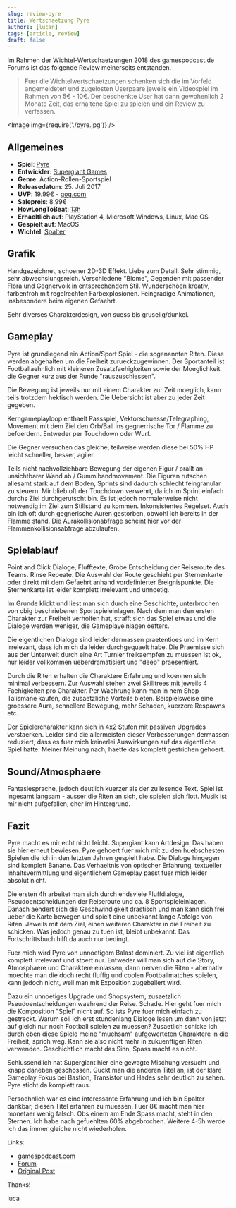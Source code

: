 ```yaml
---
slug: review-pyre
title: Wertschaetzung Pyre
authors: [lucan]
tags: [article, review]
draft: false
---
```



Im Rahmen der Wichtel-Wertschaetzungen 2018 des gamespodcast.de Forums ist das folgende Review meinerseits entstanden.

> Fuer die Wichtelwertschaetzungen schenken sich die im Vorfeld angemeldeten und zugelosten Userpaare jeweils ein Videospiel im Rahmen von 5€ - 10€. Der beschenkte User hat dann gewohenlich 2 Monate Zeit, das erhaltene Spiel zu spielen und ein Review zu verfassen.


<!--truncate-->


<Image img={require('./pyre.jpg')} />

## Allgemeines

- **Spiel**: [Pyre](https://www.supergiantgames.com/games/pyre/)
- **Entwickler**: [Supergiant Games](https://www.supergiantgames.com/)
- **Genre**: Action-Rollen-Sportspiel
- **Releasedatum**: 25. Juli 2017
- **UVP**: 19.99€ - [gog.com](https://www.gog.com/game/pyre)
- **Salepreis**: 8.99€
- **HowLongToBeat**: [13h](https://howlongtobeat.com/game.php?id=40340)
- **Erhaeltlich auf**: PlayStation 4, Microsoft Windows, Linux, Mac OS
- **Gespielt auf**: MacOS
- **Wichtel**: [Spalter](https://forum.gamespodcast.de/memberlist.php?mode=viewprofile&u=244)

## Grafik

Handgezeichnet, schoener 2D-3D Effekt. Liebe zum Detail. Sehr stimmig, sehr abwechslungsreich. Verschiedene "Biome",
Gegenden mit passender Flora und Gegnervolk in entsprechendem Stil. Wunderschoen kreativ, farbenfroh mit regelrechten
Farbexplosionen. Feingradige Animationen, insbesondere beim eigenen Gefaehrt.

Sehr diverses Charakterdesign, von suess bis gruselig/dunkel.

## Gameplay

Pyre ist grundlegend ein Action/Sport Spiel - die sogenannten Riten. Diese werden abgehalten um die Freiheit
zurueckzugewinnen. Der Sportanteil ist Footballaehnlich mit kleineren Zusatzfaehigkeiten sowie der Moeglichkeit die
Gegner kurz aus der Runde "rauszuschiessen".

Die Bewegung ist jeweils nur mit einem Charakter zur Zeit moeglich, kann teils trotzdem hektisch werden. Die Uebersicht
ist aber zu jeder Zeit gegeben.

Kerngameplayloop enthaelt Passspiel, Vektorschuesse/Telegraphing, Movement mit dem Ziel den Orb/Ball ins gegnerrische
Tor / Flamme zu befoerdern. Entweder per Touchdown oder Wurf.

Die Gegner versuchen das gleiche, teilweise werden diese bei 50% HP leicht schneller, besser, agiler.

Teils nicht nachvollziehbare Bewegung der eigenen Figur / prallt an unsichtbarer Wand ab / Gummibandmovement. Die
Figuren rutschen allesamt stark auf dem Boden, Sprints sind dadurch schlecht feingranular zu steuern. Mir blieb oft der
Touchdown verwehrt, da ich im Sprint einfach durchs Ziel durchgerutscht bin. Es ist jedoch normalerweise nicht notwendig
im Ziel zum Stillstand zu kommen. Inkonsistentes Regelset. Auch bin ich oft durch gegnerische Auren gestorben, obwohl
ich bereits in der Flamme stand. Die Aurakollisionabfrage scheint hier vor der Flammenkollisionsabfrage abzulaufen.

## Spielablauf

Point and Click Dialoge, Flufftexte, Grobe Entscheidung der Reiseroute des Teams. Rinse Repeate. Die Auswahl der Route
geschieht per Sternenkarte oder direkt mit dem Gefaehrt anhand vordefinierter Ereignispunkte. Die Sternenkarte ist
leider komplett irrelevant und unnoetig.

Im Grunde klickt und liest man sich durch eine Geschichte, unterbrochen von obig beschriebenen Sportspieleinlagen. Nach
dem man den ersten Charakter zur Freiheit verholfen hat, strafft sich das Spiel etwas und die Dialoge werden weniger,
die Gameplayeinlagen oefters.

Die eigentlichen Dialoge sind leider dermassen praetentioes und im Kern irrelevant, dass ich mich da leider
durchgequaelt habe. Die Praemisse sich aus der Unterwelt durch eine Art Turnier freikaempfen zu muessen ist ok, nur
leider vollkommen ueberdramatisiert und "deep" praesentiert.

Durch die Riten erhalten die Charaktere Erfahrung und koennen sich minimal verbessern. Zur Auswahl stehen zwei
Skilltrees mit jeweils 4 Faehigkeiten pro Charakter. Per Waehrung kann man in nem Shop Talismane kaufen, die
zusaetzliche Vorteile bieten. Beispielsweise eine groessere Aura, schnellere Bewegung, mehr Schaden, kuerzere Respawns
etc.

Der Spielercharakter kann sich in 4x2 Stufen mit passiven Upgrades verstaerken. Leider sind die allermeisten dieser
Verbesserungen dermassen reduziert, dass es fuer mich keinerlei Auswirkungen auf das eigentliche Spiel hatte. Meiner
Meinung nach, haette das komplett gestrichen gehoert.

## Sound/Atmosphaere

Fantasiesprache, jedoch deutlich kuerzer als der zu lesende Text. Spiel ist ingesamt langsam - ausser die Riten an sich,
die spielen sich flott. Musik ist mir nicht aufgefallen, eher im Hintergrund.

## Fazit

Pyre macht es mir echt nicht leicht. Supergiant kann Artdesign. Das haben sie hier erneut bewiesen. Pyre gehoert fuer
mich mit zu den huebschesten Spielen die ich in den letzten Jahren gespielt habe. Die Dialoge hingegen sind komplett
Banane. Das Verhaeltnis von optischer Erfahrung, textueller Inhaltsvermittlung und eigentlichem Gameplay passt fuer mich
leider absolut nicht.

Die ersten 4h arbeitet man sich durch endsviele Fluffdialoge, Pseudoentscheidungen der Reiseroute und ca. 8
Sportspieleinlagen. Danach aendert sich die Geschwindigkeit drastisch und man kann sich frei ueber die Karte bewegen und
spielt eine unbekannt lange Abfolge von Riten. Jeweils mit dem Ziel, einen weiteren Charakter in die Freiheit zu
schicken. Was jedoch genau zu tuen ist, bleibt unbekannt. Das Fortschrittsbuch hilft da auch nur bedingt.

Fuer mich wird Pyre von unnoetigem Balast dominiert. Zu viel ist eigentlich komplett irrelevant und stoert nur. Entweder
will man sich auf die Story, Atmosphaere und Charaktere einlassen, dann nerven die Riten - alternativ moechte man die
doch recht fluffig und coolen Footballmatches spielen, kann jedoch nicht, weil man mit Exposition zugeballert wird.

Dazu ein unnoetiges Upgrade und Shopsystem, zusaetzlich Pseudoentscheidungen waehrend der Reise. Schade. Hier geht fuer
mich die Komposition "Spiel" nicht auf. So ists Pyre fuer mich einfach zu gestreckt. Warum soll ich erst stundenlang
Dialoge lesen um dann von jetzt auf gleich nur noch Football spielen zu muessen? Zusaetlich schicke ich durch eben diese
Spiele meine "muehsam" aufgewerteten Charaktere in die Freiheit, sprich weg. Kann sie also nicht mehr in zukuenftigen
Riten verwenden. Geschichtlich macht das Sinn, Spass macht es nicht.

Schlussendlich hat Supergiant hier eine gewagte Mischung versucht und knapp daneben geschossen. Guckt man die anderen
Titel an, ist der klare Gameplay Fokus bei Bastion, Transistor und Hades sehr deutlich zu sehen. Pyre sticht da komplett
raus.

Persoehnlich war es eine interessante Erfahrung und ich bin Spalter dankbar, diesen Titel erfahren zu muessen. Fuer 8€
macht man hier monetaer wenig falsch. Obs einem am Ende Spass macht, steht in den Sternen. Ich habe nach gefuehlten 60%
abgebrochen. Weitere 4-5h werde ich das immer gleiche nicht wiederholen.

Links:

- [gamespodcast.com](https://www.gamespodcast.de/)
- [Forum](https://forum.gamespodcast.de/index.php)
- [Original Post](https://forum.gamespodcast.de/viewtopic.php?f=2&t=4191#p89303)

Thanks!

luca
